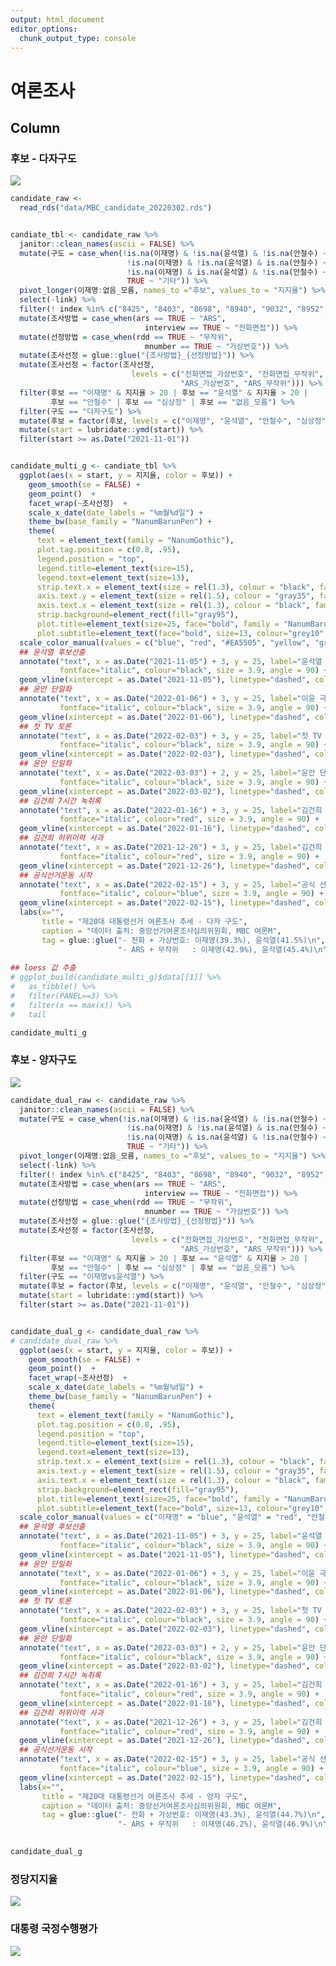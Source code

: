 ```yaml
---
output: html_document
editor_options: 
  chunk_output_type: console
---
```



여론조사
=================================================================================================


Column {.tabset .tabset-fade}
-------------------------------------------------------------------------------

### 후보 - 다자구도


![](fig/MBC_candidate_multi_g.png)

```r
candidate_raw <- 
  read_rds("data/MBC_candidate_20220302.rds")


candiate_tbl <- candidate_raw %>% 
  janitor::clean_names(ascii = FALSE) %>% 
  mutate(구도 = case_when(!is.na(이재명) & !is.na(윤석열) & !is.na(안철수) ~ "다자구도",
                          !is.na(이재명) & !is.na(윤석열) & is.na(안철수) ~ "이재명vs윤석열",
                          !is.na(이재명) & is.na(윤석열) & !is.na(안철수) ~ "이재명vs안철수",
                          TRUE ~ "기타")) %>% 
  pivot_longer(이재명:없음_모름, names_to ="후보", values_to = "지지율") %>% 
  select(-link) %>% 
  filter(! index %in% c("8425", "8403", "8698", "8940", "9032", "8952", "8917")) %>% # 인터넷 조사 제외
  mutate(조사방법 = case_when(ars == TRUE ~ "ARS",
                              interview == TRUE ~ "전화면접")) %>% 
  mutate(선정방법 = case_when(rdd == TRUE ~ "무작위",
                              mnumber == TRUE ~ "가상번호")) %>% 
  mutate(조사선정 = glue::glue("{조사방법}_{선정방법}")) %>%
  mutate(조사선정 = factor(조사선정, 
                           levels = c("전화면접_가상번호", "전화면접_무작위", 
                                      "ARS_가상번호", "ARS_무작위"))) %>% 
  filter(후보 == "이재명" & 지지율 > 20 | 후보 == "윤석열" & 지지율 > 20 |
         후보 == "안철수" | 후보 == "심상정" | 후보 == "없음_모름") %>% 
  filter(구도 == "다자구도") %>% 
  mutate(후보 = factor(후보, levels = c("이재명", "윤석열", "안철수", "심상정", "없음_모름"))) %>% 
  mutate(start = lubridate::ymd(start)) %>% 
  filter(start >= as.Date("2021-11-01"))


candidate_multi_g <- candiate_tbl %>%
  ggplot(aes(x = start, y = 지지율, color = 후보)) +
    geom_smooth(se = FALSE) +
    geom_point()  +
    facet_wrap(~조사선정)  +
    scale_x_date(date_labels = "%m월%d일") +
    theme_bw(base_family = "NanumBarunPen") +
    theme(
      text = element_text(family = "NanumGothic"),
      plot.tag.position = c(0.8, .95),
      legend.position = "top",
      legend.title=element_text(size=15), 
      legend.text=element_text(size=13),
      strip.text.x = element_text(size = rel(1.3), colour = "black", family = "NanumMyeongjo", face="bold"),
      axis.text.y = element_text(size = rel(1.5), colour = "gray35", family = "NanumBarunpen", face="bold"),
      axis.text.x = element_text(size = rel(1.3), colour = "black", family = "NanumBarunpen", face="bold"),
      strip.background=element_rect(fill="gray95"),
      plot.title=element_text(size=25, face="bold", family = "NanumBarunpen"),
      plot.subtitle=element_text(face="bold", size=13, colour="grey10", family = "NanumBarunpen"))  +
  scale_color_manual(values = c("blue", "red", "#EA5505", "yellow", "gray50")) +
  ## 윤석열 후보선출
  annotate("text", x = as.Date("2021-11-05") + 3, y = 25, label="윤석열 국민의힘 후보선출\n11월5일", family="NanumBarunPen",
           fontface="italic", colour="black", size = 3.9, angle = 90) +
  geom_vline(xintercept = as.Date("2021-11-05"), linetype="dashed", color = "black") +
  ## 윤안 단일화
  annotate("text", x = as.Date("2022-01-06") + 3, y = 25, label="이윤 극적화해\n1월6일", family="NanumBarunPen",
           fontface="italic", colour="black", size = 3.9, angle = 90) +
  geom_vline(xintercept = as.Date("2022-01-06"), linetype="dashed", color = "black") +
  ## 첫 TV 토론
  annotate("text", x = as.Date("2022-02-03") + 3, y = 25, label="첫 TV 토론\n2월3일", family="NanumBarunPen",
           fontface="italic", colour="black", size = 3.9, angle = 90) +
  geom_vline(xintercept = as.Date("2022-02-03"), linetype="dashed", color = "black") +
  ## 윤안 단일화
  annotate("text", x = as.Date("2022-03-03") + 2, y = 25, label="윤안 단일화 선언\n3월3일", family="NanumBarunPen",
           fontface="italic", colour="black", size = 3.9, angle = 90) +
  geom_vline(xintercept = as.Date("2022-03-02"), linetype="dashed", color = "black") +
  ## 김건희 7시간 녹취록
  annotate("text", x = as.Date("2022-01-16") + 3, y = 25, label="김건희 7시간 녹취록\n1월16일", family="NanumBarunPen",
           fontface="italic", colour="red", size = 3.9, angle = 90) +
  geom_vline(xintercept = as.Date("2022-01-16"), linetype="dashed", color = "red") +
  ## 김건희 허위이력 사과
  annotate("text", x = as.Date("2021-12-26") + 3, y = 25, label="김건희 허위이력 사과\n12월26일", family="NanumBarunPen",
           fontface="italic", colour="red", size = 3.9, angle = 90) +
  geom_vline(xintercept = as.Date("2021-12-26"), linetype="dashed", color = "red") +
  ## 공식선거운동 시작
  annotate("text", x = as.Date("2022-02-15") + 3, y = 25, label="공식 선거운동\n2월15일", family="NanumBarunPen",
           fontface="italic", colour="blue", size = 3.9, angle = 90) +
  geom_vline(xintercept = as.Date("2022-02-15"), linetype="dashed", color = "blue") +
  labs(x="",
       title = "제20대 대통령선거 여론조사 추세 - 다자 구도",
       caption = "데이터 출처: 중앙선거여론조사심의위원회, MBC 여론M",
       tag = glue::glue("- 전화 + 가상번호: 이재명(39.3%), 윤석열(41.5%)\n",
                        "- ARS + 무작위   : 이재명(42.9%), 윤석열(45.4%)\n") )
  
## loess 값 추출 
# ggplot_build(candidate_multi_g)$data[[1]] %>% 
#   as_tibble() %>% 
#   filter(PANEL==3) %>% 
#   filter(x == max(x)) %>% 
#   tail

candidate_multi_g

```

### 후보 - 양자구도

![](fig/MBC_candidate_dual_g.png)

```r

candidate_dual_raw <- candidate_raw %>% 
  janitor::clean_names(ascii = FALSE) %>% 
  mutate(구도 = case_when(!is.na(이재명) & !is.na(윤석열) & !is.na(안철수) ~ "다자구도",
                          !is.na(이재명) & !is.na(윤석열) & is.na(안철수) ~ "이재명vs윤석열",
                          !is.na(이재명) & is.na(윤석열) & !is.na(안철수) ~ "이재명vs안철수",
                          TRUE ~ "기타")) %>% 
  pivot_longer(이재명:없음_모름, names_to ="후보", values_to = "지지율") %>% 
  select(-link) %>% 
  filter(! index %in% c("8425", "8403", "8698", "8940", "9032", "8952", "8917")) %>% # 인터넷 조사 제외
  mutate(조사방법 = case_when(ars == TRUE ~ "ARS",
                              interview == TRUE ~ "전화면접")) %>% 
  mutate(선정방법 = case_when(rdd == TRUE ~ "무작위",
                              mnumber == TRUE ~ "가상번호")) %>% 
  mutate(조사선정 = glue::glue("{조사방법}_{선정방법}")) %>%
  mutate(조사선정 = factor(조사선정, 
                           levels = c("전화면접_가상번호", "전화면접_무작위", 
                                      "ARS_가상번호", "ARS_무작위"))) %>% 
  filter(후보 == "이재명" & 지지율 > 20 | 후보 == "윤석열" & 지지율 > 20 |
         후보 == "안철수" | 후보 == "심상정" | 후보 == "없음_모름") %>% 
  filter(구도 == "이재명vs윤석열") %>% 
  mutate(후보 = factor(후보, levels = c("이재명", "윤석열", "안철수", "심상정", "없음_모름"))) %>% 
  mutate(start = lubridate::ymd(start)) %>% 
  filter(start >= as.Date("2021-11-01"))


candidate_dual_g <- candidate_dual_raw %>%
# candidate_dual_raw %>%
  ggplot(aes(x = start, y = 지지율, color = 후보)) +
    geom_smooth(se = FALSE) +
    geom_point()  +
    facet_wrap(~조사선정)  +
    scale_x_date(date_labels = "%m월%d일") +
    theme_bw(base_family = "NanumBarunPen") +
    theme(
      text = element_text(family = "NanumGothic"),
      plot.tag.position = c(0.8, .95),
      legend.position = "top",
      legend.title=element_text(size=15), 
      legend.text=element_text(size=13),
      strip.text.x = element_text(size = rel(1.3), colour = "black", family = "NanumMyeongjo", face="bold"),
      axis.text.y = element_text(size = rel(1.5), colour = "gray35", family = "NanumBarunpen", face="bold"),
      axis.text.x = element_text(size = rel(1.3), colour = "black", family = "NanumBarunpen", face="bold"),
      strip.background=element_rect(fill="gray95"),
      plot.title=element_text(size=25, face="bold", family = "NanumBarunpen"),
      plot.subtitle=element_text(face="bold", size=13, colour="grey10", family = "NanumBarunpen"))  +
  scale_color_manual(values = c("이재명" = "blue", "윤석열" = "red", "안철수" = "#EA5505", "심상정" = "yellow", "없음_모름" = "gray50")) +
  ## 윤석열 후보선출
  annotate("text", x = as.Date("2021-11-05") + 3, y = 25, label="윤석열 국민의힘 후보선출\n11월5일", family="NanumBarunPen",
           fontface="italic", colour="black", size = 3.9, angle = 90) +
  geom_vline(xintercept = as.Date("2021-11-05"), linetype="dashed", color = "black") +
  ## 윤안 단일화
  annotate("text", x = as.Date("2022-01-06") + 3, y = 25, label="이윤 극적화해\n1월6일", family="NanumBarunPen",
           fontface="italic", colour="black", size = 3.9, angle = 90) +
  geom_vline(xintercept = as.Date("2022-01-06"), linetype="dashed", color = "black") +
  ## 첫 TV 토론
  annotate("text", x = as.Date("2022-02-03") + 3, y = 25, label="첫 TV 토론\n2월3일", family="NanumBarunPen",
           fontface="italic", colour="black", size = 3.9, angle = 90) +
  geom_vline(xintercept = as.Date("2022-02-03"), linetype="dashed", color = "black") +
  ## 윤안 단일화
  annotate("text", x = as.Date("2022-03-03") + 2, y = 25, label="윤안 단일화 선언\n3월3일", family="NanumBarunPen",
           fontface="italic", colour="black", size = 3.9, angle = 90) +
  geom_vline(xintercept = as.Date("2022-03-02"), linetype="dashed", color = "black") +
  ## 김건희 7시간 녹취록
  annotate("text", x = as.Date("2022-01-16") + 3, y = 25, label="김건희 7시간 녹취록\n1월16일", family="NanumBarunPen",
           fontface="italic", colour="red", size = 3.9, angle = 90) +
  geom_vline(xintercept = as.Date("2022-01-16"), linetype="dashed", color = "red") +
  ## 김건희 허위이력 사과
  annotate("text", x = as.Date("2021-12-26") + 3, y = 25, label="김건희 허위이력 사과\n12월26일", family="NanumBarunPen",
           fontface="italic", colour="red", size = 3.9, angle = 90) +
  geom_vline(xintercept = as.Date("2021-12-26"), linetype="dashed", color = "red") +
  ## 공식선거운동 시작
  annotate("text", x = as.Date("2022-02-15") + 3, y = 25, label="공식 선거운동\n2월15일", family="NanumBarunPen",
           fontface="italic", colour="blue", size = 3.9, angle = 90) +
  geom_vline(xintercept = as.Date("2022-02-15"), linetype="dashed", color = "blue") +
  labs(x="",
       title = "제20대 대통령선거 여론조사 추세 - 양자 구도",
       caption = "데이터 출처: 중앙선거여론조사심의위원회, MBC 여론M",
       tag = glue::glue("- 전화 + 가상번호: 이재명(43.3%), 윤석열(44.7%)\n",
                        "- ARS + 무작위   : 이재명(46.2%), 윤석열(46.9%)\n") )
  

candidate_dual_g


```

### 정당지지율

![](fig/MBC_party_g.png)

### 대통령 국정수행평가

![](fig/MBC_president_g.png)


